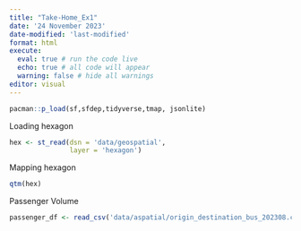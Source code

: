 ```yaml
---
title: "Take-Home_Ex1"
date: '24 November 2023'
date-modified: 'last-modified'
format: html
execute: 
  eval: true # run the code live
  echo: true # all code will appear
  warning: false # hide all warnings
editor: visual
---
```


```r
pacman::p_load(sf,sfdep,tidyverse,tmap, jsonlite)
```

Loading hexagon

```r
hex <- st_read(dsn = 'data/geospatial',
               layer = 'hexagon')
```

Mapping hexagon

```r
qtm(hex)
```

Passenger Volume

```r
passenger_df <- read_csv('data/aspatial/origin_destination_bus_202308.csv')
```
